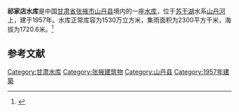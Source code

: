 {{Infobox Reservoir 
|name = 祁家店水库
|nickname = 
|image = 
|image_caption = 
|map = 
|map_caption = 
|pushpin_map = 
|pushpin_map_caption = 
|code = BKH13300083
|class = 
|location_of_reservoir = [[甘肃省|甘肃省]][[张掖市|张掖市]][[山丹县|山丹县]]
|location_of_dam = 
|inflow = 
|outflow = 
|catchment_area = 2300
|reservoir_area = 
|mean_depth = 
|maximum_depth = 
|flood_level = 
|normal_water_level = 
|dead_water_level = 
|water_quality = 
|island = 
|maximum_storage_capacity = 
|normal_storage_capacity = 1530万
|dead_storage_capacity = 
|type_of_dam = 
|elevation_of_dam = 
|height_of_dam = 
|length_of_dam = 
|width_of_dam = 
|installed_capacity = 
|irrigated_area =
|start = 
|complete = 1957年
|cost = 
|emigrate = 
|latd = 38.807
|latm = 
|lats = 
|latNS = N
|longd = 101.0127
|longm = 
|longs = 
|longEW = E
|website = 
|footnotes = 
}}
'''祁家店水库'''是中国[[甘肃省|甘肃省]][[张掖市|张掖市]][[山丹县|山丹县]]境内的一座[[水库|水库]]，位于[[苏干湖|苏干湖]]水系[[山丹河|山丹河]]上，建于1957年。水库正常库容为1530万立方米，集雨面积为2300平方千米，海拔为1720.6米。<ref>{{cite web|url=http://brim.ihb.ac.cn/12/CN/12.asp |title=中国大中型水库基本特征数据库 |work=中国生物多样性信息系统内陆水体生物学分部 |deadurl=yes |archiveurl=https://web.archive.org/web/20120402061833/http://brim.ihb.ac.cn/12/CN/12.asp |archivedate=2012-04-02 }}</ref>
== 参考文献 ==
{{Reflist}}

{{甘肃小作品}}

[[Category:甘肃水库|Category:甘肃水库]]
[[Category:张掖建筑物|Category:张掖建筑物]]
[[Category:山丹县|Category:山丹县]]
[[Category:1957年建築|Category:1957年建築]]